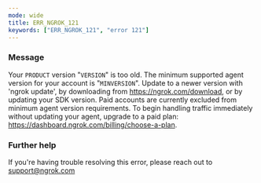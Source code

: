 ```yaml
---
mode: wide
title: ERR_NGROK_121
keywords: ["ERR_NGROK_121", "error 121"]
---
```


### Message

Your `PRODUCT` version "`VERSION`" is too old. The minimum supported agent version for your account is "`MINVERSION`". Update to a newer version with 'ngrok update', by downloading from https://ngrok.com/download, or by updating your SDK version. Paid accounts are currently excluded from minimum agent version requirements. To begin handling traffic immediately without updating your agent, upgrade to a paid plan: https://dashboard.ngrok.com/billing/choose-a-plan.

### Further help

If you're having trouble resolving this error, please reach out to [support@ngrok.com](mailto:support@ngrok.com?subject=Help%20with%20ERR_NGROK_121)
